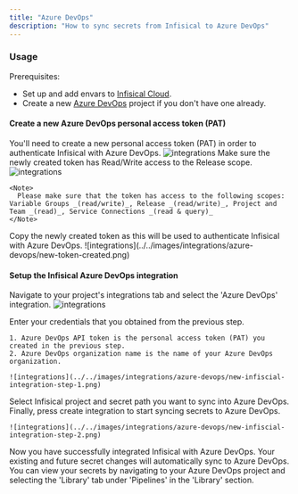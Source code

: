 ```yaml
---
title: "Azure DevOps"
description: "How to sync secrets from Infisical to Azure DevOps"
---
```


### Usage
Prerequisites:

- Set up and add envars to [Infisical Cloud](https://app.infisical.com).
- Create a new [Azure DevOps](https://dev.azure.com) project if you don't have one already.


#### Create a new Azure DevOps personal access token (PAT)
You'll need to create a new personal access token (PAT) in order to authenticate Infisical with Azure DevOps.
<Steps>
  <Step title="Navigate to Azure DevOps">
    ![integrations](../../images/integrations/azure-devops/overview-page.png)
  </Step>
  <Step title="Create a new token">
    Make sure the newly created token has Read/Write access to the Release scope.
    ![integrations](../../images/integrations/azure-devops/create-new-token.png)

    <Note>
      Please make sure that the token has access to the following scopes: Variable Groups _(read/write)_, Release _(read/write)_, Project and Team _(read)_, Service Connections _(read & query)_
    </Note>
  </Step>
  <Step title="Copy the new access token">
    Copy the newly created token as this will be used to authenticate Infisical with Azure DevOps.
    ![integrations](../../images/integrations/azure-devops/new-token-created.png)
  </Step>
</Steps>

#### Setup the Infisical Azure DevOps integration
Navigate to your project's integrations tab and select the 'Azure DevOps' integration.
![integrations](../../images/integrations.png)

<Steps>
  <Step title="Authorize Infisical for Azure DevOps">
    Enter your credentials that you obtained from the previous step.

    1. Azure DevOps API token is the personal access token (PAT) you created in the previous step.
    2. Azure DevOps organization name is the name of your Azure DevOps organization.

    ![integrations](../../images/integrations/azure-devops/new-infiscial-integration-step-1.png)
  </Step>
  <Step title="Configure the integration">
    Select Infisical project and secret path you want to sync into Azure DevOps.
    Finally, press create integration to start syncing secrets to Azure DevOps.

    ![integrations](../../images/integrations/azure-devops/new-infiscial-integration-step-2.png)
  </Step>

</Steps>
Now you have successfully integrated Infisical with Azure DevOps. Your existing and future secret changes will automatically sync to Azure DevOps.
You can view your secrets by navigating to your Azure DevOps project and selecting the 'Library' tab under 'Pipelines' in the 'Library' section.

